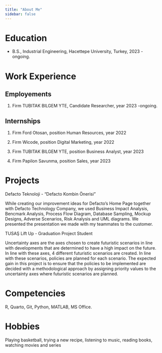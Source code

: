 ```yaml
---
title: "About Me"
sidebar: false 
---
```


# Education

-   B.S., Industrial Engineering, Hacettepe University, Turkey, 2023 - ongoing.

# Work Experience

## Employements

1.  Firm TUBITAK BILGEM YTE, Candidate Researcher, year 2023
-ongoing.

## Internships

1.  Firm Ford Otosan, position Human Resources, year 2022

2.  Firm Wicode, position Digital Marketing, year 2022

3.  Firm TUBITAK BILGEM YTE, position Business Analyst, year 2023

4.  Firm Papilon Savunma, position Sales, year 2023

# Projects
Defacto Teknoloji - "Defacto Kombin Önerisi"

While creating our improvement ideas for Defacto's Home Page together with Defacto Technology Company, we used Business Impact Analysis, Bencmark Analysis, Process Flow Diagram, Database Sampling, Mockup Designs, Adverse Scenarios, Risk Analysis and UML diagrams. We presented the presentation we made with my teammates to the customer.

TUSAŞ Lift Up - Graduation Project Student

Uncertainty axes are the axes chosen to create futuristic scenarios in line with developments that are determined to have a high impact on the future. In line with these axes, 4 different futuristic scenarios are created. In line with these scenarios, policies are planned for each scenario. The expected gain in this project is to ensure that the policies to be implemented are decided with a methodological approach by assigning priority values to the uncertainty axes where futuristic scenarios are planned.

# Competencies

R, Quarto, Git, Python, MATLAB, MS Office.

# Hobbies
Playing basketball, trying a new recipe, listening to music, reading books, watching movies and series